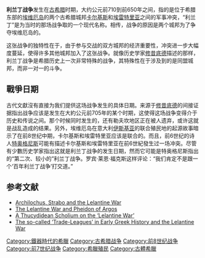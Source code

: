 '''利兰丁战争'''发生在[[古希腊|古希腊]]时期，大约公元前710到前650年之间，指的是位于希腊东部的[[优卑亚岛|埃维厄岛]]的两个古希腊城邦[[哈尔基斯|卡尔基斯]]和[[埃雷特里亚|埃雷特里亚]]之间的军事冲突，“利兰丁”是为当时的那场战争取的一个现代名称。相传，战争的原因是两个城邦为了争夺埃维厄岛的{{link-en|利兰丁平原|Lelantine Plain}}。

这张战争的独特性在于，由于参与交战的双方城邦的经济重要性，冲突进一步大幅度蔓延，使得许多其他城邦加入了这张战争。就像历史学家[[修昔底德|修昔底德]]描述的那样，利兰丁战争是希腊历史上一次非常特殊的战争，其特殊性在于涉及到的是同盟城邦，而非一对一的斗争。

==戰爭日期==
古代文獻沒有直接为我们提供这场战争发生的具体日期。来源于[[修昔底德|修昔底德]]的间接证据指出战争应该是发生在大約公元前705年的某个时期，这使得这场战争变得介于历史和传说之间。那个时候同时发生的，还有勒夫坎地区正在被人遗弃，或许这就是战乱造成的结果。另外，埃维厄岛在意大利[[伊斯基亚|伊斯基亚]]的联合殖民地的起源故事暗示了在前8世纪中期，卡尔基斯和埃雷特里亚应该是联合的。而且，前6世纪的诗人[[泰奥格尼斯|特奥格尼斯]]可能有描述卡尔基斯和埃雷特里亚在前6世紀發生过一场冲突。尽管有少數历史学家指出这就是利兰丁战争的发生日期，然而它可能是特奥格尼斯指出的“第二次、较小的”利兰丁战争。罗宾·莱恩·福克斯这样评论：“我们肯定不是跟一个‘百年利兰丁战争’打交道。”

==参考文献==
{{reflist}}
*[http://www.jstor.org/discover/10.2307/2936044?uid=3739216&uid=2&uid=4&sid=21104099727291 Archilochus, Strabo and the Lelantine War]
*[http://www.jstor.org/discover/10.2307/283496?uid=3739216&uid=2&uid=4&sid=21104099727291 The Lelantine War and Pheidon of Argos]
*[http://journals.cambridge.org/action/displayAbstract?fromPage=online&aid=8654574&fileId=S0075426900055269 <nowiki>A Thucydidean Scholium on the ‘Lelantine War’</nowiki>]{{Wayback|url=http://journals.cambridge.org/action/displayAbstract?fromPage=online&aid=8654574&fileId=S0075426900055269 |date=20140910055657 }}
*[http://journals.cambridge.org/action/displayAbstract?fromPage=online&aid=8670119&fileId=S0075426900073602 <nowiki>The so-called ‘Trade-Leagues’ in Early Greek History and the Lelantine War</nowiki>]{{Wayback|url=http://journals.cambridge.org/action/displayAbstract?fromPage=online&aid=8670119&fileId=S0075426900073602 |date=20140910055700 }}

{{古希腊战争}}
[[Category:鐵器時代的希臘|Category:鐵器時代的希臘]]
[[Category:古希腊战争|Category:古希腊战争]]
[[Category:前8世纪战争|Category:前8世纪战争]]
[[Category:前7世纪战争|Category:前7世纪战争]]
[[Category:希臘殖民|Category:希臘殖民]]
[[Category:古體希臘|Category:古體希臘]]